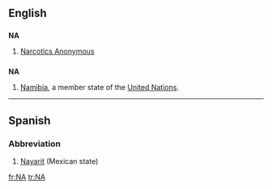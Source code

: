 {{also|Appendix:Variations of "na"}}
==English==

==={{initialism}}===
'''NA'''

# [[w:Narcotics Anonymous|Narcotics Anonymous]]

==={{abbreviation}}===
'''NA'''
#[[Namibia]], a member state of the [[United Nations]].


----

==Spanish==

===Abbreviation===
{{infl|es|abbreviation}}

# [[Nayarit]] (Mexican state)

[[fr:NA]]
[[tr:NA]]